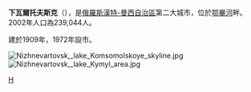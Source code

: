 '''下瓦爾托夫斯克'''（{{lang|ru|Нижнева́ртовск}}），是[[俄羅斯|俄羅斯]][[漢特-曼西自治區|漢特-曼西自治區]]第二大城市，位於[[鄂畢河|鄂畢河]]畔。2002年人口為239,044人。

建於1909年，1972年設市。

[[File:Nizhnevartovsk,_lake_Komsomolskoye_skyline.jpg|thumb]]
[[File:Nizhnevartovsk,_lake_Kymyl_area.jpg|thumb]]

{{Authority control}}
[[Category:漢特-曼西自治區城市|Н]]